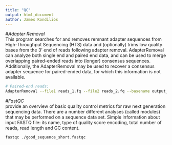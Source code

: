 ```yaml
---
title: "QC"
output: html_document
author: James Kondilios
---
```


#*Adapter Removal* <br />
This program searches for and removes remnant adapter sequences from High-Throughput Sequencing (HTS) data and (optionally) trims low quality bases from the 3' end of reads following adapter removal. AdapterRemoval can analyze both single end and paired end data, and can be used to merge overlapping paired-ended reads into (longer) consensus sequences. Additionally, the AdapterRemoval may be used to recover a consensus adapter sequence for paired-ended data, for which this information is not available.
```bash
# Paired-end reads:
AdapterRemoval --file1 reads_1.fq --file2 reads_2.fq --basename output_paired --trimns --trimqualities --collapse

```


#*FastQC* <br />
provide an overview of basic quality control metrics for raw next generation sequencing data. There are a number different analyses (called modules) that may be performed on a sequence data set. 
Simple information about input FASTQ file: its name, type of quality score encoding, total number of reads, read length and GC content.

```bash
fastqc ./good_sequence_short.fastqc
```

